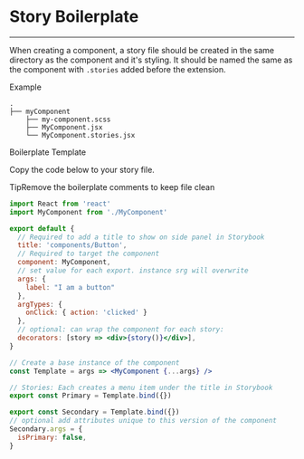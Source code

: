 
<Meta title="readmes/Story Boilerplate" />

# Story Boilerplate

***

When creating a component, a story file should be created in the same directory
as the component and it's styling. It should be named the same as the component
with `.stories` added before the extension.

<div className="readmes">
  <div className="subheading">Example</div>

    .
    ├── myComponent
        ├── my-component.scss
        ├── MyComponent.jsx
        └── MyComponent.stories.jsx

<div className="subheading">Boilerplate Template</div>

Copy the code below to your story file.

<div className="readmes">
  <div className="tip-wrapper">
    <span className="tip">Tip</span>Remove the boilerplate comments to keep file clean
  </div>
</div>

```jsx
import React from 'react'
import MyComponent from './MyComponent'

export default {
  // Required to add a title to show on side panel in Storybook
  title: 'components/Button',
  // Required to target the component
  component: MyComponent,
  // set value for each export. instance srg will overwrite
  args: {
    label: "I am a button"
  },
  argTypes: {
    onClick: { action: 'clicked' }
  },
  // optional: can wrap the component for each story:
  decorators: [story => <div>{story()}</div>],
}

// Create a base instance of the component
const Template = args => <MyComponent {...args} />

// Stories: Each creates a menu item under the title in Storybook
export const Primary = Template.bind({})

export const Secondary = Template.bind({})
// optional add attributes unique to this version of the component
Secondary.args = {
  isPrimary: false,
}
```

</div>